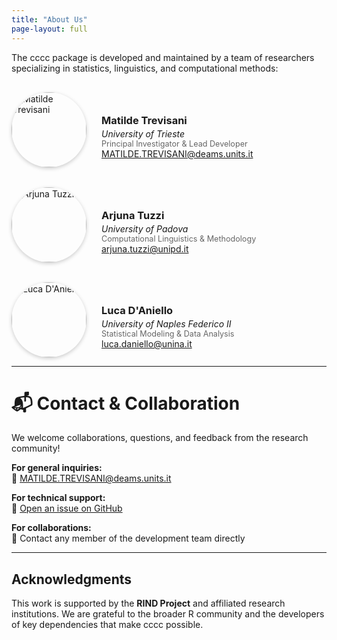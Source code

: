 ```yaml
---
title: "About Us"
page-layout: full
---
```

The cccc package is developed and maintained by a team of researchers specializing in statistics, linguistics, and computational methods:

```{=html}
<div style="display: flex; flex-direction: column; gap: 2rem; padding-top: 1rem;">

<div style="display: flex; align-items: center; gap: 1.5rem;">
  <img src="images/team/trevisani.jpg" alt="Matilde Trevisani" width="120" style="border-radius: 50%; box-shadow: 0 2px 6px rgba(0,0,0,0.2);">
  <div>
    <h3 style="margin-bottom: 0.2em;">Matilde Trevisani</h3>
    <p style="margin: 0; font-style: italic;">University of Trieste</p>
    <p style="margin: 0; font-size: 0.9em; color: #666;">Principal Investigator & Lead Developer</p>
    <p style="margin: 0;"><a href="mailto:MATILDE.TREVISANI@deams.units.it">MATILDE.TREVISANI@deams.units.it</a></p>
  </div>
</div>

<div style="display: flex; align-items: center; gap: 1.5rem;">
  <img src="images/team/tuzzi.png" alt="Arjuna Tuzzi" width="120" style="border-radius: 50%; box-shadow: 0 2px 6px rgba(0,0,0,0.2);">
  <div>
    <h3 style="margin-bottom: 0.2em;">Arjuna Tuzzi</h3>
    <p style="margin: 0; font-style: italic;">University of Padova</p>
    <p style="margin: 0; font-size: 0.9em; color: #666;">Computational Linguistics & Methodology</p>
    <p style="margin: 0;"><a href="mailto:arjuna.tuzzi@unipd.it">arjuna.tuzzi@unipd.it</a></p>
  </div>
</div>

<div style="display: flex; align-items: center; gap: 1.5rem;">
  <img src="images/team/daniello.png" alt="Luca D'Aniello" width="120" style="border-radius: 50%; box-shadow: 0 2px 6px rgba(0,0,0,0.2);">
  <div>
    <h3 style="margin-bottom: 0.2em;">Luca D'Aniello</h3>
    <p style="margin: 0; font-style: italic;">University of Naples Federico II</p>
    <p style="margin: 0; font-size: 0.9em; color: #666;">Statistical Modeling & Data Analysis</p>
    <p style="margin: 0;"><a href="mailto:luca.daniello@unina.it">luca.daniello@unina.it</a></p>
  </div>
</div>

</div>
```

---

# 📬 Contact & Collaboration

We welcome collaborations, questions, and feedback from the research community!

**For general inquiries:**  
📧 [MATILDE.TREVISANI@deams.units.it](mailto:MATILDE.TREVISANI@deams.units.it)

**For technical support:**  
🐛 [Open an issue on GitHub](https://github.com/matildet/cccc/issues)

**For collaborations:**  
🤝 Contact any member of the development team directly

---

## Acknowledgments

This work is supported by the **RIND Project** and affiliated research institutions. We are grateful to the broader R community and the developers of key dependencies that make cccc possible.

